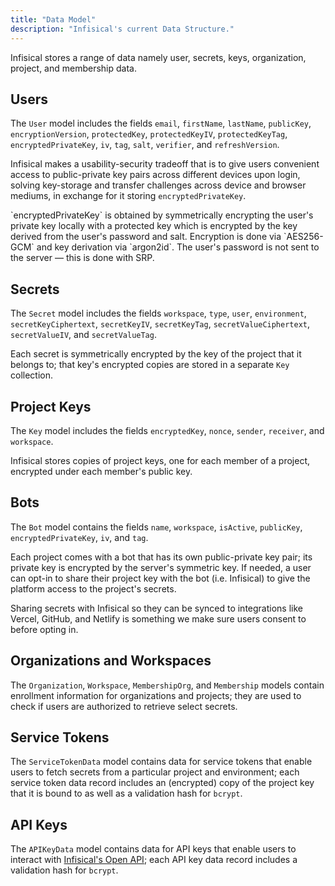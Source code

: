 ```yaml
---
title: "Data Model"
description: "Infisical's current Data Structure."
---
```


Infisical stores a range of data namely user, secrets, keys, organization, project, and membership data.

## Users

The `User` model includes the fields `email`, `firstName`, `lastName`, `publicKey`, `encryptionVersion`, `protectedKey`, `protectedKeyIV`, `protectedKeyTag`, `encryptedPrivateKey`, `iv`, `tag`, `salt`, `verifier`, and `refreshVersion`.

Infisical makes a usability-security tradeoff that is to give users convenient access to public-private key pairs across different devices upon login, solving key-storage and transfer challenges across device and browser mediums, in exchange for it storing `encryptedPrivateKey`.

<Note>
  `encryptedPrivateKey` is obtained by symmetrically encrypting the user's
  private key locally with a protected key which is encrypted by the key derived
  from the user's password and salt. Encryption is done via `AES256-GCM` and key
  derivation via `argon2id`. The user's password is not sent to the server —
  this is done with SRP.
</Note>

## Secrets

The `Secret` model includes the fields `workspace`, `type`, `user`, `environment`, `secretKeyCiphertext`, `secretKeyIV`, `secretKeyTag`, `secretValueCiphertext`, `secretValueIV`, and `secretValueTag`.

Each secret is symmetrically encrypted by the key of the project that it belongs to; that key's encrypted copies are stored in a separate `Key` collection.

## Project Keys

The `Key` model includes the fields `encryptedKey`, `nonce`, `sender`, `receiver`, and `workspace`.

Infisical stores copies of project keys, one for each member of a project, encrypted under each member's public key.

## Bots

The `Bot` model contains the fields `name`, `workspace`, `isActive`, `publicKey`, `encryptedPrivateKey`, `iv`, and `tag`.

Each project comes with a bot that has its own public-private key pair; its private key is encrypted by the server's symmetric key. If needed, a user can opt-in to share their project key with the bot (i.e. Infisical) to give the platform access to the project's secrets.

<Note>
  Sharing secrets with Infisical so they can be synced to integrations like
  Vercel, GitHub, and Netlify is something we make sure users consent to before
  opting in.
</Note>

## Organizations and Workspaces

The `Organization`, `Workspace`, `MembershipOrg`, and `Membership` models contain enrollment information for organizations and projects; they are used to check if users are authorized to retrieve select secrets.

## Service Tokens

The `ServiceTokenData` model contains data for service tokens that enable users to fetch secrets from a particular project and environment; each service token data record includes an (encrypted) copy of the project key that it is bound to as well as a validation hash for `bcrypt`.

## API Keys

The `APIKeyData` model contains data for API keys that enable users to interact with [Infisical's Open API](https://infisical.com/docs/api-reference/overview/introduction); each API key data record includes a validation hash for `bcrypt`.
